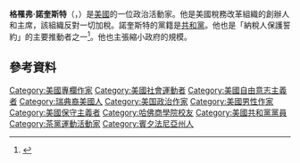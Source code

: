 {{expand|time=2016-11-14T05:15:17+00:00}}
{{refimprove|time=2016-11-14T05:15:17+00:00}}
'''格罹弗·諾奎斯特'''（{{lang-en|Grover Norquist}}，{{bd|1956年|10月19日}}）是[[美國|美國]]的一位政治活動家。他是美國稅務改革組織的創辦人和主席，該組織反對一切加稅。諾奎斯特的黨籍是[[共和黨_(美國)|共和黨]]。他也是「納稅人保護誓約」的主要推動者之一<ref>{{cite web |author= |url=http://www.atr.org/about-grover |title=Who is Grover Norquist? |publisher=Americans for Tax Reform |accessdate=November 8, 2012 |archive-date=2021-03-30 |archive-url=https://web.archive.org/web/20210330184522/https://www.atr.org/about-grover |dead-url=no }}</ref>。他也主張縮小政府的規模。
==參考資料==
{{reflist}}

{{Authority control}}

{{DEFAULTSORT: Norquist, Grover}}
[[Category:美國專欄作家|Category:美國專欄作家]]
[[Category:美國社會運動者|Category:美國社會運動者]]
[[Category:美國自由意志主義者|Category:美國自由意志主義者]]
[[Category:瑞典裔美國人|Category:瑞典裔美國人]]
[[Category:美国政治作家|Category:美国政治作家]]
[[Category:美國男性作家|Category:美國男性作家]]
[[Category:美國保守主義者|Category:美國保守主義者]]
[[Category:哈佛商學院校友|Category:哈佛商學院校友]]
[[Category:美國共和黨黨員|Category:美國共和黨黨員]]
[[Category:茶黨運動活動家|Category:茶黨運動活動家]]
[[Category:賓夕法尼亞州人|Category:賓夕法尼亞州人]]